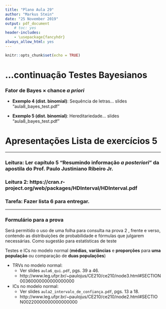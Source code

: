 ```yaml
---
title: "Plano Aula 29"
author: "Markus Stein"
date: "25 November 2019"
output: pdf_document
    # toc: yes
header-includes:
    - \usepackage{fancyhdr}
always_allow_html: yes
---
```

\addtolength{\headheight}{1.0cm} 
\pagestyle{fancyplain} 
\rhead{\includegraphics[height=1.5cm]{Logo-40-anos-estatistica.png}}
\lhead{\includegraphics[height=1.5cm]{logoIME60.jpg}}
\chead{UNIVERSIDADE FEDERAL DO RIO GRANDE DO SUL \\
INSTITUTO DE MATEMÁTICA E ESTATÍSTICA \\
DEPARTAMENTO DE ESTATÍSTICA \\
\vspace{0.3cm}
MAT02023 - INFERÊNCIA B - 2019/2
}
\renewcommand{\headrulewidth}{0pt} 


```r
knitr::opts_chunk$set(echo = TRUE)
```

# ...continuação Testes Bayesianos


### Fator de Bayes $\times$ chance *a priori*

\vspace{0.5cm}


* **Exemplo 4 (dist. binomial)**: Sequência de letras... slides "aula8_bayes_test.pdf"  

\vspace{0.5cm}


* **Exemplo 5 (dist. binomial)**: Hereditariedade... slides "aula8_bayes_test.pdf"  

\vspace{0.5cm}

# Apresentações Lista de exercícios 5

\vspace{1cm}

***
<!-- ### Tarefa: Fazer a lista 3 para entregar. -->
### Leitura: Ler capítulo 5 "Resumindo informação *a posteriori*" da apostila do Prof. Paulo Justiniano Ribeiro Jr.

### Leitura 2: https://cran.r-project.org/web/packages/HDInterval/HDInterval.pdf

### Tarefa: Fazer lista 6 para entregar.
***

<!-- pagina thomas - intervalos -->
<!-- https://notstatschat.rbind.io/2019/06/11/confidence-intervals-not-a-very-strong-property/ -->
<!-- https://notstatschat.rbind.io/2019/06/20/wald-score-lrt-the-picture/ -->

<!-- - writing design -->
<!-- - EM algorithm - git project and rmd; -->
<!-- - SES -->
<!-- - InfB -->
<!--   - marcar sala -->


<!-- explorar nivel e tamanho de testes -->
<!-- explorar nível de confiança e cobertura do intervalo  -->
<!-- fazer questões da prova... teste bayesiano por intervalo??? ver questões que faltaram ser abordadaqs na prova -->


<!-- lista 4 - pegar lista 5 e 6 da marcia-->
<!-- - razão de verossimilhanças monótona -->
<!-- - valor $p$ ...exercicios do casella esta estensos -->
<!-- - testes como intervalos... -->
<!-- - testes bayesianos -->

<!-- lista 5 - pegar exercicios da lista 3 -->
<!-- - teste assintóticos -->
<!-- - TRV para diferenças medias e proporções, razões de variância -->
<!-- - intervalos e testes -->
<!-- http://st551.cwick.co.nz/ -->
<!-- o que acontece se usar formulas p variancias iguais quando na verdade não são?... -->
<!-- http://st551.cwick.co.nz/final_study_guide/ -->
<!-- se variaveis nao sao normais? e se o $n$ não for grande? -->



<!-- lista 6 -->
<!-- - Teste bayesianos -->
<!-- - https://rpubs.com/ulamht/470151 -->
<!-- - http://web.stanford.edu/class/stats200/Lecture20.pdf -->

<!-- trabalho final -->
<!-- cobra passo a passo de realizacao de testes -->
<!-- interpretacoes IC e TH-->
<!-- comparacoes TH/IC exatos/assintoticos -->


<!-- ### Distribuição Categórica (Multinoulli) e Multinomial -->
<!-- Seja $\boldsymbol{I} = (I_1, \ldots, I_k)$, tal que $I_i$  uma a. a. de $\boldsymbol{I} \sim \textit{Categórica}(\boldsymbol{\pi})$, em que $$, ou $\boldsymbol{X} \sim Multinoulli(\boldsymbol{\pi})$, ou $\boldsymbol{X} \sim Multinomial(1, \boldsymbol{\pi})$, então sua f.m.p. é dada por  -->
<!-- $$P({\boldsymbol{X} = \boldsymbol{x}}) = \pi_1^ \pi_k$$ -->
<!-- ou -->

<!-- $$f_{\boldsymbol{X}}(x) = $$ -->


<!-- Olhar aula de testes discretos em   -->
<!-- http://st551.cwick.co.nz/   -->

<!-- valor p e IC - http://st551.cwick.co.nz/lecture/lecture_09/ -->

\vspace{0.5cm}

### Formulário para a prova
Será permitido o uso de uma folha para consulta na prova 2 , frente e verso, contendo as  distribuições de probabilidade e fórmulas que julgarem necessárias. Como sugestão para estatísticas de teste

Testes e ICs no modelo normal (**médias**, **variâncias** e **proporções** para **uma população** ou comparação de **duas populações**)  

* TRVs no modelo normal:  
  + Ver slides `aula6_qui.pdf`, pgs. 39 a 46.
  + http://www.leg.ufpr.br/~paulojus/CE210/ce210/node3.html#SECTION00360000000000000000   

* ICs no modelo normal:   
  + Ver slides `aula2_intervalo_de_confiança.pdf`, pgs. 13 a 18.
  + http://www.leg.ufpr.br/~paulojus/CE210/ce210/node2.html#SECTION00220000000000000000  
  
  
  
<!-- aula 30.... exercício lista 6... -->
<!-- t-test... https://www.graphpad.com/support/faqid/1349/ -->